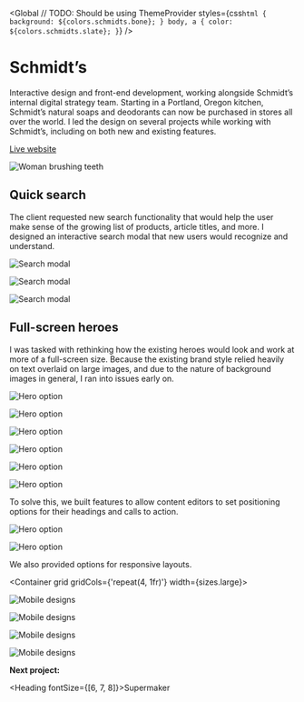 
<SEO title="Schmidt&rsquo;s" />

<Global
  // TODO: Should be using ThemeProvider
  styles={css`
    html {
      background: ${colors.schmidts.bone};
    }
    body,
    a {
      color: ${colors.schmidts.slate};
    }
  `}
/>

<Container>

# Schmidt&rsquo;s

Interactive design and front-end development, working alongside Schmidt&rsquo;s internal digital strategy team. Starting in a Portland, Oregon kitchen, Schmidt&rsquo;s natural soaps and deodorants can now be purchased in stores all over the world. I led the design on several projects while working with Schmidt&rsquo;s, including on both new and existing features.

[Live website](https://schmidts.com/)

</Container>

<Box maxWidth={sizes.xsmall} mx='auto'>

![Woman brushing teeth](../../images/schmidts/woman-smile.jpg)

</Box>

<!-- /// NEW SECTION \\\ -->

<Container text>

## Quick search

The client requested new search functionality that would help the user make sense of the growing list of products, article titles, and more. I designed an interactive search modal that new users would recognize and understand.

</Container>

<Container width={sizes.small} mx='auto'>

<!-- TODO: Re-export images to fix transparent bg -->

![Search modal](../../images/schmidts/search-modal-1.png)

![Search modal](../../images/schmidts/search-modal-2.png)

![Search modal](../../images/schmidts/search-modal-4.png)

</Container>

<!-- /// NEW SECTION \\\ -->

<Container text>

## Full-screen heroes

I was tasked with rethinking how the existing heroes would look and work at more of a full-screen size. Because the existing brand style relied heavily on text overlaid on large images, and due to the nature of background images in general, I ran into issues early on.

</Container>

<Container grid width={sizes.large}>

![Hero option](../../images/schmidts/hero-1.jpg)

![Hero option](../../images/schmidts/hero-5.jpg)

![Hero option](../../images/schmidts/hero-3.jpg)

![Hero option](../../images/schmidts/hero-4.jpg)

![Hero option](../../images/schmidts/hero-2.jpg)

![Hero option](../../images/schmidts/hero-6.jpg)

</Container>

<Container>

To solve this, we built features to allow content editors to set positioning options for their headings and calls to action.

</Container>

<Container grid width={sizes.large}>

![Hero option](../../images/schmidts/options-1.jpg)

![Hero option](../../images/schmidts/options-2.jpg)

</Container>

<Container>

We also provided options for responsive layouts.

</Container>

<Container grid gridCols={'repeat(4, 1fr)'} width={sizes.large}>

![Mobile designs](../../images/schmidts/mobile-1.jpg)

![Mobile designs](../../images/schmidts/mobile-7.jpg)

![Mobile designs](../../images/schmidts/mobile-3.jpg)

![Mobile designs](../../images/schmidts/mobile-4.jpg)

</Container>

<!-- /// NEXT PROJECT \\\ -->

<Container text>

**Next project:**

<Link to='/project/supermaker'>

<Heading fontSize={[6, 7, 8]}>Supermaker</Heading>

</Link>

</Container>
